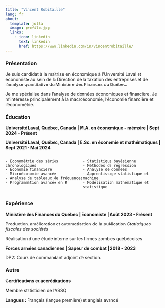 ```yaml
---
title: "Vincent Robitaille"
lang: fr
about:
  template: jolla
  image: profile.jpg
  links:
    - icon: linkedin
      text: linkedin
      href: https://www.linkedin.com/in/vincentrobitaille/
---
```


### Présentation

Je suis candidat à la maîtrise en économique à l'Université Laval et économiste au sein de la Direction de la taxation des entreprises et de l'analyse quantitative du Ministère des Finances du Québec.

Je me spécialise dans l'analyse de données économiques et financière. Je m'intéresse principalement à la macroéconomie, l'économie financière et l'économétrie.

### Éducation

**Université Laval, Québec, Canada \| M.A. en économique - mémoire \| Sept 2024 - Présent**

**Université Laval, Québec, Canada \| B.Sc. en économie et mathématiques \| Sept 2021 - Mai 2024**

```{=html}
<style>
  .two-columns {
    display: flex;
    justify-content: space-between;
  }
  .column {
    width: 48%;
    text-align: left;
  }
  ul {
  padding-left: 20px;
}
</style>
```
::: two-columns
::: column
```         
- Économétrie des séries chronologiques
- Économie financière
- Microéconomie avancée
- Analyse de tableaux de fréquences
- Programmation avancée en R
```
:::

::: column
```         
- Statistique bayésienne
- Méthodes de régression
- Analyse de données
- Apprentissage statistique et machine
- Modélisation mathématique et statistique
```
:::
:::

### Expérience

**Ministère des Finances du Québec \| Économiste \| Août 2023 - Présent**

Production, amélioration et automatisation de la publication *Statistiques fiscales des sociétés*

Réalisation d'une étude interne sur les firmes zombies québécoises

**Forces armées canadiennes \| Sapeur de combat \| 2018 - 2023**

DP2: Cours de commandant adjoint de section.

### Autre

**Certifications et accréditations**

Membre statisticien de l'ASSQ

**Langues :** Français (langue première) et anglais avancé
